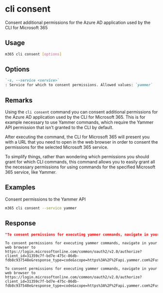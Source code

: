 
# cli consent

Consent additional permissions for the Azure AD application used by the CLI for Microsoft 365

## Usage

```sh
m365 cli consent [options]
```

## Options

```md defintion-list
`-s, --service <service>`
: Service for which to consent permissions. Allowed values: `yammer`
```

<Global />

## Remarks

Using the `cli consent` command you can consent additional permissions for the Azure AD application used by the CLI for Microsoft 365. This is for example necessary to use Yammer commands, which require the Yammer API permission that isn't granted to the CLI by default.

After executing the command, the CLI for Microsoft 365 will present you with a URL that you need to open in the web browser in order to consent the permissions for the selected Microsoft 365 service.

To simplify things, rather than wondering which permissions you should grant for which CLI commands, this command allows you to easily grant all the necessary permissions for using commands for the specified Microsoft 365 service, like Yammer.

## Examples

Consent permissions to the Yammer API

```sh
m365 cli consent --service yammer
```

## Response

<Tabs>
  <TabItem value="JSON">

  ```json
  "To consent permissions for executing yammer commands, navigate in your web browser to https://login.microsoftonline.com/common/oauth2/v2.0/authorize?client_id=31359c7f-bd7e-475c-86db-fdb8c937548e&response_type=code&scope=https%3A%2F%2Fapi.yammer.com%2Fuser_impersonation"
  ```

  </TabItem>
  <TabItem value="Text">

  ```text
  To consent permissions for executing yammer commands, navigate in your web browser to https://login.microsoftonline.com/common/oauth2/v2.0/authorize?client_id=31359c7f-bd7e-475c-86db-fdb8c937548e&response_type=code&scope=https%3A%2F%2Fapi.yammer.com%2Fuser_impersonation
  ```

  </TabItem>
  <TabItem value="CSV">

  ```csv
  To consent permissions for executing yammer commands, navigate in your web browser to https://login.microsoftonline.com/common/oauth2/v2.0/authorize?client_id=31359c7f-bd7e-475c-86db-fdb8c937548e&response_type=code&scope=https%3A%2F%2Fapi.yammer.com%2Fuser_impersonation
  ```

  </TabItem>
</Tabs>

